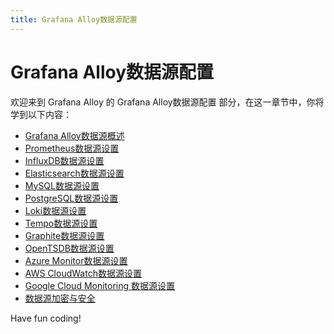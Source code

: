 ```yaml
---
title: Grafana Alloy数据源配置
---
```


# Grafana Alloy数据源配置

欢迎来到 Grafana Alloy 的 Grafana Alloy数据源配置 部分，在这一章节中，你将学到以下内容：

- [Grafana Alloy数据源概述](./0-overview-of-grafana-alloy-data-sources.mdx)
- [Prometheus数据源设置](./1-prometheus-data-source-settings.mdx)
- [InfluxDB数据源设置](./2-influxdb-data-source-settings.mdx)
- [Elasticsearch数据源设置](./3-elasticsearch-data-source-settings.mdx)
- [MySQL数据源设置](./4-mysql-data-source-settings.mdx)
- [PostgreSQL数据源设置](./5-postgresql-data-source-settings.mdx)
- [Loki数据源设置](./6-loki-data-source-settings.mdx)
- [Tempo数据源设置](./7-tempo-data-source-settings.mdx)
- [Graphite数据源设置](./8-graphite-data-source-settings.mdx)
- [OpenTSDB数据源设置](./9-opentsdb-data-source-settings.mdx)
- [Azure Monitor数据源设置](./10-azure-monitor-data-source-settings.mdx)
- [AWS CloudWatch数据源设置](./11-aws-cloudwatch-data-source-settings.mdx)
- [Google Cloud Monitoring 数据源设置](./12-google-cloud-monitoring-data-source-settings.mdx)
- [数据源加密与安全](./13-data-source-encryption-and-security.mdx)

Have fun coding!